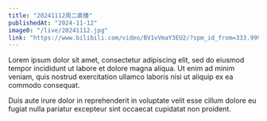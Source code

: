 ```yaml
---
title: "20241112周二直播"
publishedAt: "2024-11-12"
image0: "/live/20241112.jpg"
link: "https://www.bilibili.com/video/BV1vVmaY3EU2/?spm_id_from=333.999.0.0"
---
```


Lorem ipsum dolor sit amet, consectetur adipiscing elit, sed do eiusmod tempor incididunt ut labore et dolore magna aliqua. Ut enim ad minim veniam, quis nostrud exercitation ullamco laboris nisi ut aliquip ex ea commodo consequat.

Duis aute irure dolor in reprehenderit in voluptate velit esse cillum dolore eu fugiat nulla pariatur excepteur sint occaecat cupidatat non proident.
